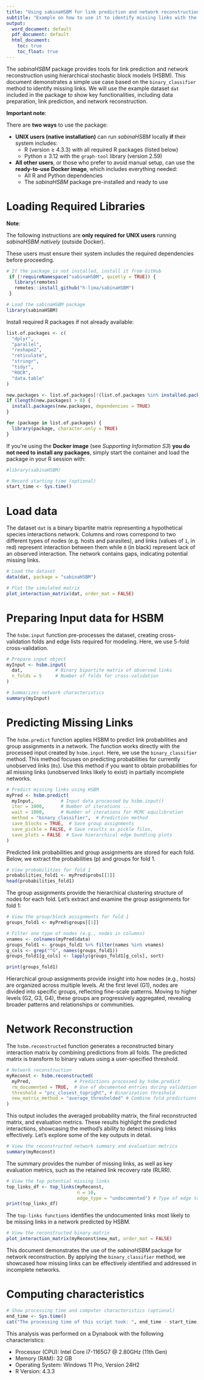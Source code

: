 ```yaml
---
title: "Using sabinaHSBM for link prediction and network reconstruction using Hierarchical Stochastic Block Models"
subtitle: "Example on how to use it to identify missing links with the binary_classifier method"
output:
  word_document: default
  pdf_document: default
  html_document:
    toc: true
    toc_float: true
---
```



The *sabinaHSBM* package provides tools for link prediction and network reconstruction using hierarchical stochastic block models (HSBM). This document demonstrates a simple use case based on the `binary_classifier` method to identify missing links. We will use the example dataset `dat` included in the package to show key functionalities, including data preparation, link prediction, and network reconstruction. 


**Important note**:

There are **two ways** to use the package:

- **UNIX users (native installation)** can run *sabinaHSBM* locally **if** their system includes:
   - R (version ≥ 4.3.3) with all required R packages (listed below)
   - Python ≥ 3.12 with the `graph-tool` library (version 2.59)

- **All other users**, or those who prefer to avoid manual setup, can use the **ready-to-use Docker image**, which includes everything needed:
  - All R and Python dependencies
  - The *sabinaHSBM* package pre-installed and ready to use


# Loading Required Libraries

**Note**: 

The following instructions are **only required for UNIX users** running *sabinaHSBM natively* (outside Docker). 

These users must ensure their system includes the required dependencies before proceeding.

```r
# If the package is not installed, install it from GitHub
 if (!requireNamespace("sabinaHSBM", quietly = TRUE)) {
   library(remotes)
   remotes::install_github("h-lima/sabinaHSBM")
 }

# Load the sabinaHSBM package
library(sabinaHSBM)
```

Install required R packages if not already available:

```r
list.of.packages <- c(
  "dplyr",
  "parallel",
  "reshape2",
  "reticulate",
  "stringr",
  "tidyr",
  "ROCR",
  "data.table"
)

new.packages <- list.of.packages[!(list.of.packages %in% installed.packages()[, "Package"])]
if (length(new.packages) > 0) {
  install.packages(new.packages, dependencies = TRUE)
}

for (package in list.of.packages) {
  library(package, character.only = TRUE)
}
```

If you're using the **Docker image** (see *Supporting Information S3*) **you do not need to install any packages**, simply start the container and load the package in your R session with:

```r
#library(sabinaHSBM)
```


```r
# Record starting time (optional)
start_time <- Sys.time()
```

# Load data

The dataset `dat` is a binary bipartite matrix representing a hypothetical species interactions network. Columns and rows correspond to two different types of nodes (e.g. hosts and parasites), and links (values of `1`, in red) represent interaction between them while `0` (in black) represent lack of an observed interaction. The network contains gaps, indicating potential missing links.

```r
# Load the dataset
data(dat, package = "sabinaHSBM")
```

```r
# Plot the simulated matrix
plot_interaction_matrix(dat, order_mat = FALSE)
```


# Preparing Input data for HSBM

The `hsbm.input` function pre-processes the dataset, creating cross-validation folds and edge lists required for modeling. Here, we use 5-fold cross-validation.

```r
# Prepare input object
myInput <- hsbm.input(
  dat,            # Binary bipartite matrix of observed links
  n_folds = 5     # Number of folds for cross-validation
)
```

```r
# Summarizes network characteristics
summary(myInput)
```


# Predicting Missing Links

The `hsbm.predict` function applies HSBM to predict link probabilities and group assignments in a network. The function works directly with the processed input created by `hsbm.input`. Here, we use the `binary_classifier` method. This method focuses on predicting probabilities for currently unobserved links (`0s`). Use this method if you want to obtain probabilities for all missing links (unobserved links likely to exist) in partially incomplete networks.

```r
# Predict missing links using HSBM
myPred <- hsbm.predict(
  myInput,          # Input data processed by hsbm.input()
  iter = 1000,      # Number of iterations ...
  wait = 1000,      # Number of iterations for MCMC equilibration
  method = "binary_classifier",  # Prediction method
  save_blocks = TRUE,  # Save group assignments 
  save_pickle = FALSE, # Save results as pickle files,
  save_plots = FALSE  # Save hierarchical edge bundling plots
)
```

Predicted link probabilities and group assignments are stored for each fold. Below, we extract the probabilities (p) and groups for fold 1.

```r
# View probabilities for fold 1
probabilities_fold1 <- myPred$probs[[1]]
head(probabilities_fold1)
```

The group assignments provide the hierarchical clustering structure of nodes for each fold. Let’s extract and examine the group assignments for fold 1:

```r
# View the group/block assignments for fold 1
groups_fold1 <- myPred$groups[[1]]

# Filter one type of nodes (e.g., nodes in columns)
vnames <- colnames(myPred$data)
groups_fold1 <- groups_fold1 %>% filter(names %in% vnames)
g_cols <- grep("^G", names(groups_fold1))
groups_fold1[g_cols] <- lapply(groups_fold1[g_cols], sort)

print(groups_fold1)
```

Hierarchical group assignments provide insight into how nodes (e.g., hosts) are organized across multiple levels. At the first level (G1), nodes are divided into specific groups, reflecting fine-scale patterns. Moving to higher levels (G2, G3, G4), these groups are progressively aggregated, revealing broader patterns and relationships or communities.


# Network Reconstruction

The `hsbm.reconstructed` function generates a reconstructed binary interaction matrix by combining predictions from all folds. The predicted matrix is transform to binary values using a user-specified threshold.  

```r
# Network reconstruction
myReconst <- hsbm.reconstructed(
  myPred,                # Predictions processed by hsbm.predict
  rm_documented = TRUE,  # Use of documented entries during validation
  threshold = "prc_closest_topright", # Binarization threshold
  new_matrix_method = "average_thresholded" # Combine fold predictions
)
```

This output includes the averaged probability matrix, the final reconstructed matrix, and evaluation metrics. These results highlight the predicted interactions, showcasing the method's ability to detect missing links effectively. Let’s explore some of the key outputs in detail.

```r
# View the reconstructed network summary and evaluation metrics
summary(myReconst)
```

The summary provides the number of missing links, as well as key evaluation metrics, such as the retained link recovery rate (RLRR).

```r
# View the top potential missing links
top_links_df <- top_links(myReconst, 
                          n = 10, 
                          edge_type = "undocumented") # Type of edge to rank
print(top_links_df)
```

The `top-links functions` identifies the undocumented links most likely to be missing links in a network predicted by HSBM.

```r
# View the reconstructed binary matrix
plot_interaction_matrix(myReconst$new_mat, order_mat = FALSE)
```


This document demonstrates the use of the *sabinaHSBM* package for network reconstruction. By applying the `binary_classifier` method, we showcased how missing links can be effectively identified and addressed in incomplete networks.


# Computing characteristics


```r
# Show processing time and computer characteristics (optional)
end_time <- Sys.time()
cat("The processing time of this script took: ", end_time - start_time, "minutes\n")
```

This analysis was performed on a Dynabook with the following characteristics:

- Processor (CPU): Intel Core i7-1165G7 @ 2.80GHz (11th Gen)
- Memory (RAM): 32 GB
- Operating System: Windows 11 Pro, Version 24H2
- R Version: 4.3.3
  

